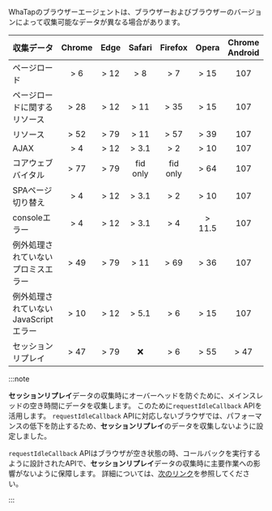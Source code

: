 WhaTapのブラウザーエージェントは、ブラウザーおよびブラウザーのバージョンによって収集可能なデータが異なる場合があります。

<div class='rum-compatibility'>

| 収集データ                                 | Chrome | Edge  |  Safari  | Firefox  |  Opera  | Chrome Android | Safari iOS | Samsung Internet |
| ------------------------------------- | :----: | :---: | :------: | :------: | :-----: | :------------: | :--------: | :--------------: |
| ページロード                                |  \> 6  | \> 12 |  \> 8    |  \> 7    |  \> 15  |    107         |   \> 9     |    \> 4          |
| ページロードに関するリソース                        | \> 28  | \> 12 |  \> 11   |  \> 35   |  \> 15  |    107         |  \> 11     |    \> 4          |
| リソース                                  | \> 52  | \> 79 |  \> 11   |  \> 57   |  \> 39  |    107         |  \> 11     |    \> 6.2        |
| AJAX                                  |  \> 4  | \> 12 |  \> 3.1  |  \> 2    |  \> 10  |    107         |  \> 3.2    |    \> 4          |
| コアウェブバイタル                             | \> 77  | \> 79 | fid only | fid only |  \> 64  |    107         |  fid only  |    \> 12         |
| SPAページ切り替え                            |  \> 4  | \> 12 |  \> 3.1  |  \> 2    |  \> 10  |    107         |  \> 3.2    |    \> 4          |
| consoleエラー                            |  \> 4  | \> 12 |  \> 3.1  |  \> 4    | \> 11.5 |    107         |  \> 3.2    |    \> 4          |
| 例外処理されていないプロミスエラー                     | \> 49  | \> 79 |  \> 11   |  \> 69   |  \> 36  |    107         |  \> 11.3   |    \> 5          |
| 例外処理されていないJavaScriptエラー               | \> 10  | \> 12 |  \> 5.1  |  \> 6    |  \> 15  |    107         |   \> 5     |    \> 4          |
| セッションリプレイ                             | \> 47  | \> 79 |   ❌      |  \> 6    |  \> 55  |   \> 47        |    ❌       |    \> 5          |

</div>

:::note

**セッションリプレイ**データの収集時にオーバーヘッドを防ぐために、メインスレッドの空き時間にデータを収集します。 このために`requestIdleCallback` APIを活用します。 `requestIdleCallback` APIに対応しないブラウザでは、パフォーマンスの低下を防止するため、**セッションリプレイ**のデータを収集しないように設定しました。

`requestIdleCallback` APIはブラウザが空き状態の時、コールバックを実行するように設計されたAPIで、**セッションリプレイ**データの収集時に主要作業への影響がないように保障します。 詳細については、[次のリンク](https://developer.mozilla.org/en-US/docs/Web/API/Window/requestIdleCallback)を参照してください。

:::

